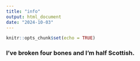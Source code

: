 ```yaml
---
title: "info"
output: html_document
date: "2024-10-03"
---
```


```r
knitr::opts_chunk$set(echo = TRUE)
```

### I've broken four bones and I'm half Scottish.
